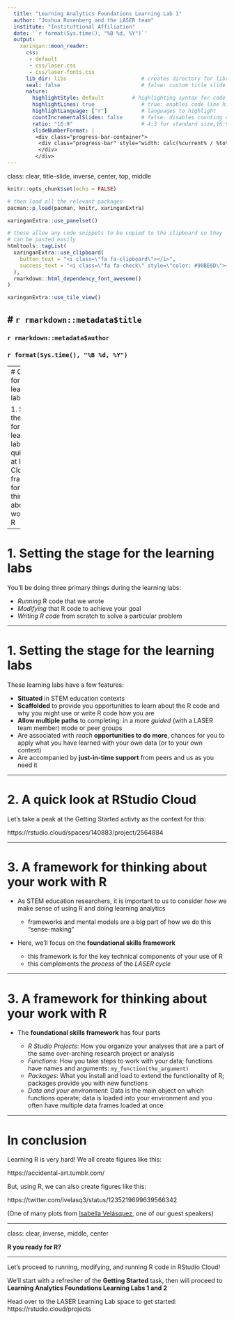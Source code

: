 ```yaml
---
  title: "Learning Analytics Foundations Learning Lab 1"
  author: "Joshua Rosenberg and the LASER team"
  institute: "Instituttional Affiliation"
  date: '`r format(Sys.time(), "%B %d, %Y")`'
  output:
    xaringan::moon_reader:
      css:
       - default
       - css/laser.css
       - css/laser-fonts.css
      lib_dir: libs                        # creates directory for libraries
      seal: false                          # false: custom title slide
      nature:
        highlightStyle: default         # highlighting syntax for code
        highlightLines: true               # true: enables code line highlighting
        highlightLanguage: ["r"]           # languages to highlight
        countIncrementalSlides: false      # false: disables counting of incremental slides
        ratio: "16:9"                      # 4:3 for standard size,16:9
        slideNumberFormat: |
         <div class="progress-bar-container">
          <div class="progress-bar" style="width: calc(%current% / %total% * 100%);">
          </div>
         </div>
---
```


class: clear, title-slide, inverse, center, top, middle

```r
knitr::opts_chunk$set(echo = FALSE)
```

```r
# then load all the relevant packages
pacman::p_load(pacman, knitr, xaringanExtra)
```

```r
xaringanExtra::use_panelset()
```

```r
# these allow any code snippets to be copied to the clipboard so they 
# can be pasted easily
htmltools::tagList(
  xaringanExtra::use_clipboard(
    button_text = "<i class=\"fa fa-clipboard\"></i>",
    success_text = "<i class=\"fa fa-check\" style=\"color: #90BE6D\"></i>",
  ),
  rmarkdown::html_dependency_font_awesome()
)
```
```r
xaringanExtra::use_tile_view()

```

# `r rmarkdown::metadata$title`
----
### `r rmarkdown::metadata$author`
### `r format(Sys.time(), "%B %d, %Y")`

---
# Outline for this learning lab

1. Setting the stage for the learning labs
2. A quick look at RStudio Cloud
3. A framework for thinking about your work with R

---

#  1. Setting the stage for the learning labs

You'll be doing three primary things during the learning labs:

- _Running_ R code that we wrote
- _Modifying_ that R code to achieve your goal
- _Writing R code_ from scratch to solve a particular problem

---

#  1. Setting the stage for the learning labs

These learning labs have a few features:

- **Situated** in STEM education contexts
- **Scaffolded** to provide you opportunities to learn about the R code and why you might use or write R code how you are 
- **Allow multiple paths** to completing: in a more _guided_ (with a LASER team member) mode or peer groups
- Are associated with _reach_ **opportunities to do more**, chances for you to apply what you have learned
with your own data (or to your own context)
- Are accompanied by **just-in-time support** from peers and us as you need it

---

# 2. A quick look at RStudio Cloud

Let's take a peak at the Getting Started activty as the context for this: 

https://rstudio.cloud/spaces/140883/project/2564884

---

# 3. A framework for thinking about your work with R

- As STEM education researchers, it is important to us to consider _how_ we make sense of 
using R and doing learning analytics

   - frameworks and mental models are a big part of how we do this "sense-making"
   
- Here, we'll focus on the **foundational skills framework**
  - this framework is for the key technical components of your use of R 
  - this complements the _process_ of the *LASER cycle* 

---

# 3. A framework for thinking about your work with R

- The **foundational skills framework** has four parts

  - *R Studio Projects*: How you organize your analyses that are a part of the same over-arching research project or analysis
  - *Functions*: How you take steps to work with your data; functions have names and arguments: `my_function(the_argument)`
  - *Packages*: What you install and load to extend the functionality of R; packages provide you with new functions
  - *Data and your environment*: Data is the main object on which functions operate; data is loaded into your environment and you often have multiple data frames loaded at once

---

# In conclusion

Learning R is very hard! We all create figures like this:

https://accidental-art.tumblr.com/

But, using R, we can also create figures like this:

https://twitter.com/ivelasq3/status/1235219699639566342

(One of many plots from [Isabella Velásquez](https://ivelasq.rbind.io/), one of our guest speakers)

---

class: clear, inverse, middle, center

**R you ready for R?**

----

Let's proceed to running, modifying, and running R code in RStudio Cloud!

We'll start with a refresher of the **Getting Started** task, then will proceed to **Learning Analytics Foundations Learning Labs 1 and 2**

Head over to the LASER Learning Lab space to get started: https://rstudio.cloud/projects
